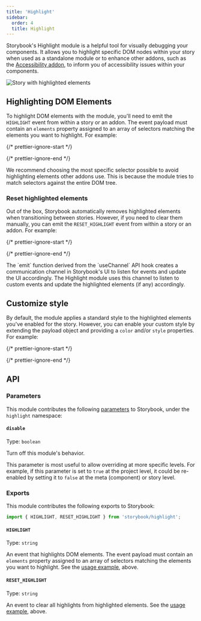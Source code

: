 ```yaml
---
title: 'Highlight'
sidebar:
  order: 4
  title: Highlight
---
```


Storybook's Highlight module is a helpful tool for visually debugging your components. It allows you to highlight specific DOM nodes within your story when used as a standalone module or to enhance other addons, such as the [Accessibility addon](https://storybook.js.org/addons/@storybook/addon-a11y/), to inform you of accessibility issues within your components.

![Story with highlighted elements](../_assets/essentials/highlight.png)

## Highlighting DOM Elements

To highlight DOM elements with the module, you'll need to emit the `HIGHLIGHT` event from within a story or an addon. The event payload must contain an `elements` property assigned to an array of selectors matching the elements you want to highlight. For example:

{/* prettier-ignore-start */}

<CodeSnippets path="component-story-highlight-addon.md" />

{/* prettier-ignore-end */}

<Callout variant="info" icon="💡">
  We recommend choosing the most specific selector possible to avoid highlighting elements other addons use. This is because the module tries to match selectors against the entire DOM tree.
</Callout>

### Reset highlighted elements

Out of the box, Storybook automatically removes highlighted elements when transitioning between stories. However, if you need to clear them manually, you can emit the `RESET_HIGHLIGHT` event from within a story or an addon. For example:

{/* prettier-ignore-start */}

<CodeSnippets path="addon-highlight-reset.md" />

{/* prettier-ignore-end */}

<Callout variant="info">
  The `emit` function derived from the `useChannel` API hook creates a communication channel in Storybook's UI to listen for events and update the UI accordingly. The Highlight module uses this channel to listen to custom events and update the highlighted elements (if any) accordingly.
</Callout>

## Customize style

By default, the module applies a standard style to the highlighted elements you've enabled for the story. However, you can enable your custom style by extending the payload object and providing a `color` and/or `style` properties. For example:

{/* prettier-ignore-start */}

<CodeSnippets path="highlight-addon-custom-style.md" />

{/* prettier-ignore-end */}

## API

### Parameters

This module contributes the following [parameters](../writing-stories/parameters.mdx) to Storybook, under the `highlight` namespace:

#### `disable`

Type: `boolean`

Turn off this module's behavior.

This parameter is most useful to allow overriding at more specific levels. For example, if this parameter is set to `true` at the project level, it could be re-enabled by setting it to `false` at the meta (component) or story level.

### Exports

This module contributes the following exports to Storybook:

```js
import { HIGHLIGHT, RESET_HIGHLIGHT } from 'storybook/highlight';
```

#### `HIGHLIGHT`

Type: `string`

An event that highlights DOM elements. The event payload must contain an `elements` property assigned to an array of selectors matching the elements you want to highlight. See the [usage example](#highlighting-dom-elements), above.

#### `RESET_HIGHLIGHT`

Type: `string`

An event to clear all highlights from highlighted elements. See the [usage example](#reset-highlighted-elements), above.
